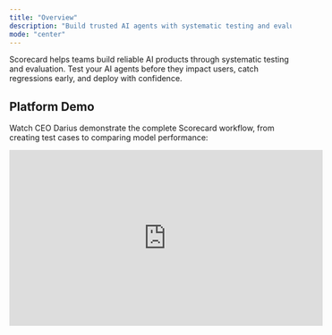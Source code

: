 ```yaml
---
title: "Overview"
description: "Build trusted AI agents with systematic testing and evaluation"
mode: "center"
---
```


Scorecard helps teams build reliable AI products through systematic testing and evaluation. Test your AI agents before they impact users, catch regressions early, and deploy with confidence.

## Platform Demo

Watch CEO Darius demonstrate the complete Scorecard workflow, from creating test cases to comparing model performance:

<iframe width="560" height="315" src="https://www.youtube.com/embed/6NdOeGCLJ-c" title="Scorecard Platform Demo" frameborder="0" allow="accelerometer; autoplay; clipboard-write; encrypted-media; gyroscope; picture-in-picture" allowfullscreen />

<CardGroup cols={2}>
  <Card title="What is Scorecard?" icon="rocket" href="/intro/what-is-scorecard">
    Learn how Scorecard works and why teams use it
  </Card>
  <Card title="5-minute quickstart" icon="play" href="/intro/quickstart">
    Set up your first evaluation
  </Card>
  <Card title="Try the playground" icon="beaker" href="/features/playground">
    Test prompts without writing code
  </Card>
  <Card title="API Reference" icon="code" href="/api-reference/overview">
    Complete documentation and examples
  </Card>
  <Card title="Security & Privacy" icon="shield" href="https://trust.scorecard.io/">
    Our security measures and compliance
  </Card>
</CardGroup>

## Get help

Email support@scorecard.io for assistance with your AI evaluation setup.